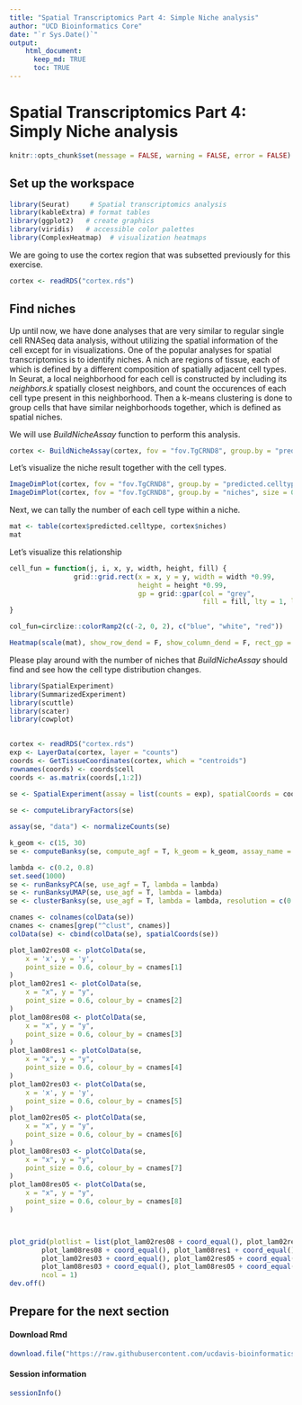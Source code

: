 ```yaml
---
title: "Spatial Transcriptomics Part 4: Simple Niche analysis"
author: "UCD Bioinformatics Core"
date: "`r Sys.Date()`"
output:
    html_document:
      keep_md: TRUE
      toc: TRUE
---
```


# Spatial Transcriptomics Part 4: Simply Niche analysis

```r
knitr::opts_chunk$set(message = FALSE, warning = FALSE, error = FALSE)
```

## Set up the workspace


```r
library(Seurat)     # Spatial transcriptomics analysis
library(kableExtra) # format tables
library(ggplot2)   # create graphics
library(viridis)   # accessible color palettes
library(ComplexHeatmap)  # visualization heatmaps
```

We are going to use the cortex region that was subsetted previously for this exercise.


```r
cortex <- readRDS("cortex.rds")
```

## Find niches

Up until now, we have done analyses that are very similar to regular single cell RNASeq data analysis, without utilizing the spatial information of the cell except for in visualizations. One of the popular analyses for spatial transcriptomics is to identify niches. A nich are regions of tissue, each of which is defined by a different composition of spatially adjacent cell types. In Seurat, a local neighborhood for each cell is constructed by including its _neighbors.k_ spatially closest neighbors, and count the occurences of each cell type present in this neighborhood. Then a k-means clustering is done to group cells that have similar neighborhoods together, which is defined as spatial niches.

We will use _BuildNicheAssay_ function to perform this analysis.

```r
cortex <- BuildNicheAssay(cortex, fov = "fov.TgCRND8", group.by = "predicted.celltype", niches.k = 5, neighbors.k = 30)
```

Let's visualize the niche result together with the cell types.

```r
ImageDimPlot(cortex, fov = "fov.TgCRND8", group.by = "predicted.celltype", size = 0.75, dark.background = F)
ImageDimPlot(cortex, fov = "fov.TgCRND8", group.by = "niches", size = 0.75, dark.background = F)
```

Next, we can tally the number of each cell type within a niche.

```r
mat <- table(cortex$predicted.celltype, cortex$niches)
mat
```

Let's visualize this relationship

```r
cell_fun = function(j, i, x, y, width, height, fill) {
                grid::grid.rect(x = x, y = y, width = width *0.99, 
                                height = height *0.99,
                                gp = grid::gpar(col = "grey", 
                                                fill = fill, lty = 1, lwd = 0.5))
}

col_fun=circlize::colorRamp2(c(-2, 0, 2), c("blue", "white", "red"))

Heatmap(scale(mat), show_row_dend = F, show_column_dend = F, rect_gp = grid::gpar(type = "none"), cell_fun = cell_fun, col = col_fun, column_names_rot = 90)
```

Please play around with the number of niches that _BuildNicheAssay_ should find and see how the cell type distribution changes.

```r
library(SpatialExperiment)
library(SummarizedExperiment)
library(scuttle)
library(scater) 
library(cowplot) 
    

cortex <- readRDS("cortex.rds")
exp <- LayerData(cortex, layer = "counts")
coords <- GetTissueCoordinates(cortex, which = "centroids")
rownames(coords) <- coords$cell
coords <- as.matrix(coords[,1:2])
    
se <- SpatialExperiment(assay = list(counts = exp), spatialCoords = coords)

se <- computeLibraryFactors(se)

assay(se, "data") <- normalizeCounts(se)

k_geom <- c(15, 30)
se <- computeBanksy(se, compute_agf = T, k_geom = k_geom, assay_name = "data")

lambda <- c(0.2, 0.8)
set.seed(1000)
se <- runBanksyPCA(se, use_agf = T, lambda = lambda)
se <- runBanksyUMAP(se, use_agf = T, lambda = lambda)
se <- clusterBanksy(se, use_agf = T, lambda = lambda, resolution = c(0.3, 0.5))

cnames <- colnames(colData(se))
cnames <- cnames[grep("^clust", cnames)]
colData(se) <- cbind(colData(se), spatialCoords(se))

plot_lam02res08 <- plotColData(se,
    x = 'x', y = 'y',
    point_size = 0.6, colour_by = cnames[1]
)
plot_lam02res1 <- plotColData(se,
    x = "x", y = "y",
    point_size = 0.6, colour_by = cnames[2]
)
plot_lam08res08 <- plotColData(se,
    x = "x", y = "y",
    point_size = 0.6, colour_by = cnames[3]
)
plot_lam08res1 <- plotColData(se,
    x = "x", y = "y",
    point_size = 0.6, colour_by = cnames[4]
)
plot_lam02res03 <- plotColData(se,
    x = 'x', y = 'y',
    point_size = 0.6, colour_by = cnames[5]
)
plot_lam02res05 <- plotColData(se,
    x = "x", y = "y",
    point_size = 0.6, colour_by = cnames[6]
)
plot_lam08res03 <- plotColData(se,
    x = "x", y = "y",
    point_size = 0.6, colour_by = cnames[7]
)
plot_lam08res05 <- plotColData(se,
    x = "x", y = "y",
    point_size = 0.6, colour_by = cnames[8]
)



plot_grid(plotlist = list(plot_lam02res08 + coord_equal(), plot_lam02res1 + coord_equal(),
        plot_lam08res08 + coord_equal(), plot_lam08res1 + coord_equal(),
        plot_lam02res03 + coord_equal(), plot_lam02res05 + coord_equal(),
        plot_lam08res03 + coord_equal(), plot_lam08res05 + coord_equal()),
        ncol = 1)
dev.off()
```

## Prepare for the next section


#### Download Rmd
```r
download.file("https://raw.githubusercontent.com/ucdavis-bioinformatics-training/2025-March-Spatial-Transcriptomics/main/data_analysis/05-NicheDE.Rmd", "05-NicheDE.Rmd")
```

#### Session information
```r
sessionInfo()
```
